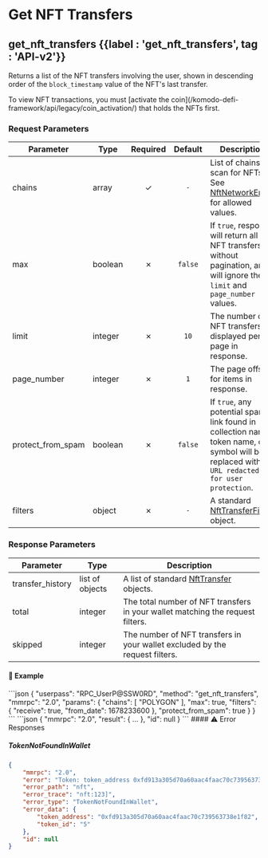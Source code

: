 
# Get NFT Transfers

## get\_nft\_transfers {{label : 'get_nft_transfers', tag : 'API-v2'}}

Returns a list of the NFT transfers involving the user, shown in descending order of the `block_timestamp` value of the NFT's last transfer.

<Note>
  To view NFT transactions, you must [activate the coin](/komodo-defi-framework/api/legacy/coin_activation/) that holds the NFTs first.
</Note>

### Request Parameters

| Parameter           | Type    | Required | Default | Description                                                                                                                                     |
| ------------------- | ------- | :------: | :-----: | ----------------------------------------------------------------------------------------------------------------------------------------------- |
| chains              | array   |     ✓    |   `-`   | List of chains to scan for NFTs. See [NftNetworkEnum](/komodo-defi-framework/api/common_structures/enums/#nft-network-enum) for allowed values. |
| max                 | boolean |     ✗    | `false` | If `true`, response will return all NFT transfers without pagination, and will ignore the `limit` and `page_number` values.                     |
| limit               | integer |     ✗    |   `10`  | The number of NFT transfers displayed per page in response.                                                                                     |
| page\_number        | integer |     ✗    |   `1`   | The page offset for items in response.                                                                                                          |
| protect\_from\_spam | boolean |     ✗    | `false` | If `true`, any potential spam link found in collection name, token name, or symbol will be replaced with `URL redacted for user protection`.    |
| filters             | object  |     ✗    |   `-`   | A standard [NftTransferFilter](/komodo-defi-framework/api/common_structures/nfts/#nft-transfer-filter) object.                                  |

### Response Parameters

| Parameter         | Type            | Description                                                                                                |
| ----------------- | --------------- | ---------------------------------------------------------------------------------------------------------- |
| transfer\_history | list of objects | A list of standard [NftTransfer](/komodo-defi-framework/api/common_structures/nfts/#nft-transfer) objects. |
| total             | integer         | The total number of NFT transfers in your wallet matching the request filters.                             |
| skipped           | integer         | The number of NFT transfers in your wallet excluded by the request filters.                                |

#### 📌 Example

<CodeGroup title="Get NFT Transfers" tag="POST" label="get_nft_transfers" mm2MethodDecorate="true">
  ```json
  {
    "userpass": "RPC_UserP@SSW0RD",
    "method": "get_nft_transfers",
    "mmrpc": "2.0",
    "params": {
      "chains": [
        "POLYGON"
      ],
      "max": true,
      "filters": {
        "receive": true,
        "from_date": 1678233600
      },
      "protect_from_spam": true
    }
  }
  ```
</CodeGroup>

<CollapsibleSection expandedText="Hide Get NFT Transfers Response" collapsedText="Show Get NFT Transfers Response">
  ```json
  {
      "mmrpc": "2.0",
      "result": { ... },
      "id": null
  }
  ```
</CollapsibleSection>

<CollapsibleSection expandedText="Hide Get NFT Transfers Error Responses" collapsedText="Show Get NFT Transfers Error Responses">
  #### ⚠️ Error Responses

  ##### TokenNotFoundInWallet

  ```json
  {
      "mmrpc": "2.0",
      "error": "Token: token_address 0xfd913a305d70a60aac4faac70c739563738e1f82, token_id 5 was not found in wallet",
      "error_path": "nft",
      "error_trace": "nft:123]",
      "error_type": "TokenNotFoundInWallet",
      "error_data": {
          "token_address": "0xfd913a305d70a60aac4faac70c739563738e1f82",
          "token_id": "5"
      },
      "id": null
  }
  ```
</CollapsibleSection>
